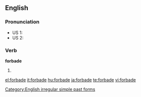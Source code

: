 ==English==

===Pronunciation===
*US 1: {{IPA|/ˌfoɹˈbæd/}}
*US 2: {{IPA|/ˌfoɻˈbeɪd/}}
*:{{audio|en-us-forbade.ogg|Audio (US)}}
*:{{rhymes|eɪd}}

===Verb===
'''forbade'''
# {{simple past of|[[forbid]]}}

[[Category:English irregular simple past forms]]

[[el:forbade]]
[[it:forbade]]
[[hu:forbade]]
[[ja:forbade]]
[[te:forbade]]
[[vi:forbade]]